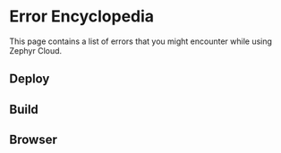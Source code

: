 

# Error Encyclopedia

This page contains a list of errors that you might encounter while using Zephyr Cloud.


## Deploy

<ErrorTables category="deploy" />

## Build

<ErrorTables category="build" />

## Browser

<ErrorTables category="browser" />

